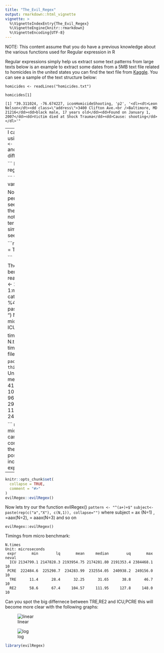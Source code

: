 ---
title: "The_Evil_Regex"
output: rmarkdown::html_vignette
vignette: >
  %\VignetteIndexEntry{The_Evil_Regex}
  %\VignetteEngine{knitr::rmarkdown}
  %\VignetteEncoding{UTF-8}
---
NOTE: This content assume that you do have a previous knowledge about the various functions used for Regular expression in R

Regular expressions simply help us extract some text patterns from large texts below is an example to extract some dates from a 5MB text file 
related to homicides in the united states you can find the text file from [Kaggle](https://www.kaggle.com/lenron1671/homicides). You can see a sample of the text structure below:

```
homicides <- readLines("homicides.txt")

homicides[1]

[1] "39.311024, -76.674227, iconHomicideShooting, 'p2', '<dl><dt>Leon Nelson</dt><dd class=\"address\">3400 Clifton Ave.<br />Baltimore, MD 21216</dd><dd>black male, 17 years old</dd><dd>Found on January 1, 2007</dd><dd>Victim died at Shock Trauma</dd><dd>Cause: shooting</dd></dl>'"

```
---
I can extract the data from this text using the following pattern: ```Pattern <- c("<dd>[F|f]ound(.*?)</dd>")```
and apply the same pattern using different  packages.



```
     ICU= stringi::stri_match(x, regex="<dd>[F|f]ound(.*?)</dd>")  # Stringi ----> ICU ( exp complexity for large evil large inputs)
     PCRE= regexpr("<dd>[F|f]ound(.*?)</dd>", x, perl=TRUE)        # regexpr where perl is set to TRUE ---> PCRE (exp complexity for large evil inputs)
     TRE=regexpr("<dd>[F|f]ound(.*?)</dd>", x, perl=FALSE)         # regexpr where perl is set to False ----> TRE ( polynomial complexity  )
     RE2=re2r::re2_match(x,"<dd>[F|f]ound(?P<Date>.*?)</dd>" )     # RE2r package -------> RE2 (polynomial complexity)

```
To further understand the various packages check this [link ](https://bookdown.org/rdpeng/rprogdatascience/regular-expressions.html)


Now We will compare the performance of the 4 functions to see which one is faste is extracting the date from the homocide txt file, note that 
this pattern is not evil( in terms of complexity it is relatively simple ). Let's benchmark it and see!

```{r, include = FALSE}
knitr::opts_chunk$set(
  collapse = TRUE,
  comment = "#>"
)

```

The timing figures for the following benchmark note:
```
homicides <- readLines("homicides.txt")
  max.N <- 25
  times.list <- list()
  for(N in 1:max.N){
    cat(sprintf("subject/pattern size %4d / %4d\n", N, max.N))
    x<-paste(homicides[1:N], collapse=" ")
    N.times <- microbenchmark::microbenchmark(
      ICU= stringi::stri_match(x, regex="<dd>[F|f]ound(.*?)</dd>"),
      PCRE= regexpr("<dd>[F|f]ound(.*?)</dd>", x, perl=TRUE),
      TRE=regexpr("<dd>[F|f]ound(.*?)</dd>", x, perl=FALSE),
      RE2=re2r::re2_match(x,"<dd>[F|f]ound(?P<Date>.*?)</dd>" ),
      times=10)

    times.list[[N]] <- data.frame(N, N.times)
  }
  times <- do.call(rbind, times.list)
  save(times, file="times.RData")

```
package microbenchmark gives us this wonderful summary:
```
N.times
Unit: microseconds
 expr   min    lq   mean median    uq   max neval
  ICU  41.2  45.3  56.11  52.25  58.9  96.2    10
 PCRE  89.0  90.7  94.91  93.10  96.8 113.3    10
  TRE  21.8  24.3  29.20  29.95  31.7  39.2    10
  RE2 118.4 130.6 149.33 138.60 153.0 241.1    10

```
noting that the numbers are in micro seconds so in linear time we can assume that the 4 methods consumed 0 seconds, but how will the results change 
when the no of possible comparisions greatly increse ( EVIL regular expression)???

---


```{r include=FALSE}
knitr::opts_chunk$set(
  collapse = TRUE,
  comment = "#>"
)
evilRegex::evilRegex()
```
Now lets try our the function evilRegex() ```pattern <- "^(a+)+$" ```
```subject<-paste(rep(c("a","X"), c(N,1)), collapse="") ```  where subject = ax (N=1) , =aax(N=2), = aaax(N=3) and so on


```
evilRegex::evilRegex()

```
Timings from micro benchmark:
```
N.times
Unit: microseconds
 expr       min        lq       mean     median        uq       max neval
  ICU 2134799.1 2147828.3 2193954.75 2174281.80 2191353.4 2384468.1    10
 PCRE  222484.6  225298.7  234283.99  232554.05  240938.2  249156.0    10
  TRE      11.4      28.4      32.25      31.65      38.8      46.7    10
  RE2      58.6      67.4     104.57     111.95     127.8     148.0    10
```
Can you spot the big differnece between TRE,RE2 and ICU,PCRE
this will become more clear with the following graphs:



![linear](figure-complexity-linear.png)  



![log](figure-complexity-log.png)






```{r setup}
library(evilRegex)
```

